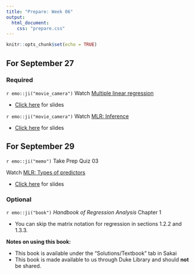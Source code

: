 ```yaml
---
title: "Prepare: Week 06"
output: 
  html_document:
    css: "prepare.css"
---
```


```r
knitr::opts_chunk$set(echo = TRUE)
```


## For September 27

### Required

`r emo::ji("movie_camera")` Watch [Multiple linear regression](https://warpwire.duke.edu/w/Q00FAA/)

- [Click here](https://sta210-fa21.netlify.app/slides/11-mlr-intro.html) for slides

`r emo::ji("movie_camera")` Watch [MLR: Inference](https://warpwire.duke.edu/w/RU0FAA/)

- [Click here](https://sta210-fa21.netlify.app/slides/11-mlr-inference.html) for slides

## For September 29
 
`r emo::ji("memo")` Take Prep Quiz 03

Watch [MLR: Types of predictors](https://warpwire.duke.edu/w/v1kFAA/)

- [Click here](https://sta210-fa21.netlify.app/slides/12-mlr-predictor-types.html) for slides



### Optional 

`r emo::ji("book")` *Handbook of Regression Analysis* Chapter 1 

- You can skip the matrix notation for regression in sections 1.2.2 and 1.3.3. 

**Notes on using this book:** 

- This book is available under the "Solutions/Textbook" tab in Sakai 
- This book is made available to us through Duke Library and should **not** be shared. 





